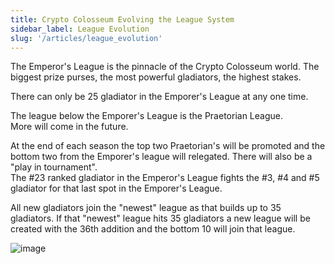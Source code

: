 ```yaml
---
title: Crypto Colosseum Evolving the League System
sidebar_label: League Evolution
slug: '/articles/league_evolution'
---
```


The Emperor's League is the pinnacle of the Crypto Colosseum world.
The biggest prize purses, the most powerful gladiators, the highest stakes.

There can only be 25 gladiator in the Emporer's League at any one time.

The league below the Emporer's League is the Praetorian League.  
More will come in the future.

At the end of each season the top two Praetorian's will be promoted and the bottom two from the Emporer's league will relegated.
There will also be a "play in tournament".  
The #23 ranked gladiator in the Emperor's League fights the #3, #4 and #5 gladiator for that last spot in the Emporer's League.

All new gladiators join the "newest" league as that builds up to 35 gladiators.
If that "newest" league hits 35 gladiators a new league will be created with the 36th addition and the bottom 10 will join that league.

![image](leaguelayout.png)
